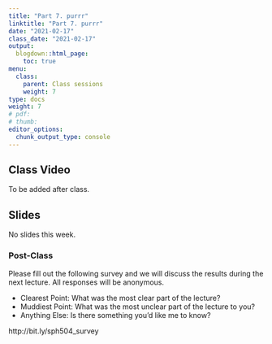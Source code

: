 ```yaml
---
title: "Part 7. purrr"
linktitle: "Part 7. purrr"
date: "2021-02-17"
class_date: "2021-02-17"
output:
  blogdown::html_page:
    toc: true
menu:
  class:
    parent: Class sessions
    weight: 7
type: docs
weight: 7
# pdf: 
# thumb: 
editor_options: 
  chunk_output_type: console
---
```


## Class Video

To be added after class.

## Slides

No slides this week.


### Post-Class

Please fill out the following survey and we will discuss the results during the next lecture. All responses will be anonymous.

- Clearest Point: What was the most clear part of the lecture?
- Muddiest Point: What was the most unclear part of the lecture to you?
- Anything Else: Is there something you'd like me to know?

http://bit.ly/sph504_survey

